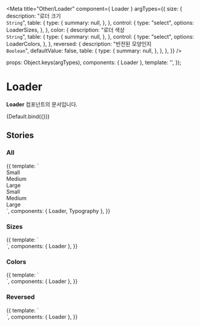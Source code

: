 
<Meta
  title="Other/Loader"
  component={ Loader }
  argTypes={{
      size: {
        description: "로더 크기<br/>`String`",
        table: {
          type: {
            summary: null,
          },
        },
        control: {
          type: "select",
          options: LoaderSizes,
        },
      },
      color: {
        description: "로더 색상<br/>`String`",
        table: {
          type: {
            summary: null,
          },
        },
        control: {
          type: "select",
          options: LoaderColors,
        },
      },
      reversed: {
        description: "반전된 모양인지<br/>`Boolean`",
        defaultValue: false,
        table: {
          type: {
            summary: null,
          },
        },
      },
  }}
/>

  props: Object.keys(argTypes),
  components: { Loader },
  template:
    '<Loader :color="color" :size="size" :reversed="reversed"/>',
});

# Loader

**Loader** 컴포넌트의 문서입니다.

<Story name="Default" height="100px">
  {Default.bind({})}
</Story>

<ArgsTable story="Default" />

## Stories

### All
<Canvas>
    <Story name="All" height="100px">
        {{
            template: `
            <div>
                <div>
                    <!--small-->
                    <div>
                        <Typography type="body1" style="margin-bottom: 10px">Small</Typography>
                        <div style="display: flex; flex-wrap: wrap;">
                            <Loader size="small"></Loader>
                            <Loader size="small" color="success"></Loader>
                            <Loader size="small" color="primary"></Loader>
                            <Loader size="small" color="error"></Loader>
                        </div>
                    </div>
                    <!--medium-->
                    <div>
                        <Typography type="body1" style="margin-bottom: 10px">Medium</Typography>
                        <div style="display: flex; flex-wrap: wrap;">
                            <Loader></Loader>
                            <Loader color="success"></Loader>
                            <Loader color="primary"></Loader>
                            <Loader color="error"></Loader>
                        </div>
                    </div>
                    <!--large-->
                    <div>
                        <Typography type="body1" style="margin-bottom: 10px">Large</Typography>
                        <div style="display: flex; flex-wrap: wrap;">
                            <Loader size="large"></Loader>
                            <Loader size="large" color="success"></Loader>
                            <Loader size="large" color="primary"></Loader>
                            <Loader size="large" color="error"></Loader>
                        </div>
                    </div>
                </div>
                <div>
                    <!--small-->
                    <div>
                        <Typography type="body1" style="margin-bottom: 10px">Small</Typography>
                        <div style="display: flex; flex-wrap: wrap;">
                            <Loader size="small" reversed></Loader>
                            <Loader size="small" color="success" reversed></Loader>
                            <Loader size="small" color="primary" reversed></Loader>
                            <Loader size="small" color="error" reversed></Loader>
                        </div>
                    </div>
                    <!--medium-->
                    <div>
                        <Typography type="body1" style="margin-bottom: 10px">Medium</Typography>
                        <div style="display: flex; flex-wrap: wrap;">
                            <Loader reversed></Loader>
                            <Loader color="success" reversed></Loader>
                            <Loader color="primary" reversed></Loader>
                            <Loader color="error" reversed></Loader>
                        </div>
                    </div>
                    <!--large-->
                    <div>
                        <Typography type="body1" style="margin-bottom: 10px">Large</Typography>
                        <div style="display: flex; flex-wrap: wrap;">
                            <Loader size="large" reversed></Loader>
                            <Loader size="large" color="success" reversed></Loader>
                            <Loader size="large" color="primary" reversed></Loader>
                            <Loader size="large" color="error" reversed></Loader>
                        </div>
                    </div>
                </div>
            </div>
            `,
             components: { Loader, Typography },
        }}
    </Story>
</Canvas>

### Sizes
<Canvas>
    <Story name="Sizes" height="100px">
        {{
            template: `
            <div>
                <div>
                    <div>
                        <div style="display: flex; flex-wrap: wrap;">
                            <Loader size="small"></Loader>
                            <Loader></Loader>
                            <Loader size="large"></Loader>
                        </div>
                    </div>
                </div>
            </div>
            `,
             components: { Loader },
        }}
    </Story>
</Canvas>

### Colors
<Canvas>
    <Story name="Colors" height="100px">
        {{
            template: `
            <div>
                <div>
                    <div>
                        <div style="display: flex; flex-wrap: wrap;">
                            <Loader></Loader>
                            <Loader color="primary"></Loader>
                            <Loader color="success"></Loader>
                            <Loader color="error"></Loader>
                        </div>
                    </div>
                </div>
            </div>
            `,
             components: { Loader },
        }}
    </Story>
</Canvas>

### Reversed
<Canvas>
    <Story name="Reversed" height="100px">
        {{
            template: `
            <div>
                <div>
                    <div>
                        <div style="display: flex; flex-wrap: wrap;">
                            <Loader reversed></Loader>
                            <Loader color="primary" reversed></Loader>
                            <Loader color="success" reversed></Loader>
                            <Loader color="error" reversed></Loader>
                        </div>
                    </div>
                </div>
            </div>
            `,
             components: { Loader },
        }}
    </Story>
</Canvas>
